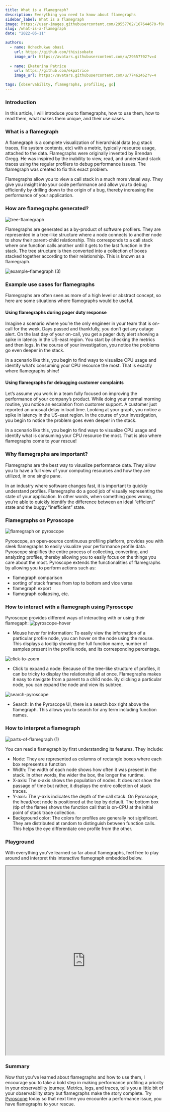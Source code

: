 ```yaml
---
title: What is a flamegraph?
description: Everything you need to know about flamegraphs
sidebar_label: What is a flamegraph
image: https://user-images.githubusercontent.com/29557702/167644670-f0d3bf18-9b53-429e-91e3-3c9f815ee15a.png
slug: /what-is-a-flamegraph
date: "2022-05-11"

authors:
  - name: Uchechukwu obasi
    url: https://github.com/thisisobate
    image_url: https://avatars.githubusercontent.com/u/29557702?v=4
  
  - name: Ekaterina Patrice 
    url: https://github.com/ekpatrice
    image_url: https://avatars.githubusercontent.com/u/77462462?v=4

tags: [observability, flamegraphs, profiling, go]
---
```




### Introduction
In this article, I will introduce you to flamegraphs, how to use them, how to read them, what makes them unique, and their use cases.

### What is a flamegraph
A flamegraph is a complete visualization of hierarchical data (e.g stack traces, file system contents, etc) with a metric, typically resource usage, attached to the data. Flamegraphs were originally invented by Brendan Gregg. He was inspired by the inability to view, read, and understand stack traces using the regular profilers to debug performance issues. The flamegraph was created to fix this exact problem. 

Flamegraphs allow you to view a call stack in a much more visual way. They give you insight into your code performance and allow you to debug efficiently by drilling down to the origin of a bug, thereby increasing the performance of your application.

### How are flamegraphs generated?
![tree-flamegraph](https://user-images.githubusercontent.com/29557702/168056611-aa1378ae-3145-4ca1-a2fe-2b099f5f2c51.png)

Flamegraphs are generated as a by-product of software profilers. They are represented in a tree-like structure where a node connects to another node to show their parent-child relationship. This corresponds to a call stack where one function calls another until it gets to the last function in the stack. The tree structure is then converted into a collection of boxes stacked together according to their relationship. This is known as a flamegraph.

![example-flamegraph (3)](https://user-images.githubusercontent.com/29557702/167637540-18f26425-c65d-4882-a9ce-4b4e33e4ff27.png)

### Example use cases for flamegraphs
Flamegraphs are often seen as more of a high level or abstract concept, so here are some situations where flamegraphs would be useful.



#### Using flamegraphs during pager duty response
Imagine a scenario where you’re the only engineer in your team that is on-call for the week. Days passed and thankfully, you don’t get any outage alert. On the last day of your on-call, you get a pager duty alert showing a spike in latency in the US-east region. You start by checking the metrics and then logs. In the course of your investigation, you notice the problems go even deeper in the stack.

In a scenario like this, you begin to find ways to visualize CPU usage and identify what’s consuming your CPU resource the most. That is exactly where flamegraphs shine! 


#### Using flamegraphs for debugging customer complaints
Let’s assume you work in a team fully focused on improving the performance of your company’s product. While doing your normal morning routine, you notice an escalation from customer support. A customer just reported an unusual delay in load time. Looking at your graph, you notice a spike in latency in the US-east region. In the course of your investigation, you begin to notice the problem goes even deeper in the stack.

In a scenario like this, you begin to find ways to visualize CPU usage and identify what is consuming your CPU resource the most. That is also where flamegraphs come to your rescue! 

### Why flamegraphs are important?
Flamegraphs are the best way to visualize performance data. They allow you to have a full view of your computing resources and how they are utilized, in one single pane. 

In an industry where software changes fast, it is important to quickly understand profiles. Flamegraphs do a good job of visually representing the state of your application. In other words, when something goes wrong, you’re able to quickly identify the difference between an ideal “efficient” state and the buggy “inefficient” state.

### Flamegraphs on Pyroscope
![flamegraph on pyroscope](https://user-images.githubusercontent.com/29557702/167644670-f0d3bf18-9b53-429e-91e3-3c9f815ee15a.png)

Pyroscope, an open-source continuous profiling platform, provides you with sleek flamegraphs to easily visualize your performance profile data. Pyroscope sinplifies the entire process of collecting, converting, and analyzing profiles, thereby allowing you to easily focus on the things you care about the most. Pyroscope extends the functionalities of flamegraphs by allowing you to perform actions such as:
- flamegraph comparison
- sorting of stack frames from top to bottom and vice versa
- flamegraph export
- flamegraph collapsing, etc.


### How to interact with a flamegraph using Pyroscope
Pyroscope provides different ways of interacting with or using their flamegaph:
![pyroscope-hover](https://user-images.githubusercontent.com/29557702/167644975-0988e524-839f-4721-8db7-6fc5f1e29af0.gif)

- Mouse hover for information: To easily view the information of a particular profile node, you can hover on the node using the mouse. This displays a tooltip showing the full function name, number of samples present in the profile node, and its corresponding percentage.

![click-to-zoom](https://user-images.githubusercontent.com/29557702/167645119-b3754732-fb28-415c-b40f-d9750eb1a798.gif)

- Click to expand a node: Because of the tree-like structure of profiles, it can be tricky to display the relationship all at once. Flamegraphs makes it easy to navigate from a parent to a child node. By clicking a particular node, you can expand the node and view its subtree. 

![search-pyroscope](https://user-images.githubusercontent.com/29557702/167645716-2ad34ffe-295e-4b4d-bc0f-ba6d71552404.gif)

- Search: In the Pyroscope UI, there is a search box right above the flamegraph. This allows you to search for any term including function names.

### How to interpret a flamegraph
![parts-of-flamegraph (1)](https://user-images.githubusercontent.com/29557702/167646498-610f9a4f-dd26-4902-849d-f70d5ef811cd.png)

You can read a flamegraph by first understanding its features. They include:
- Node:  They are represented as columns of rectangle boxes where each box represents a function
- Width: The width of each node shows how often it was present in the stack. In other words, the wider the box, the longer the runtime.
- X-axis: The x-axis shows the population of nodes. It does not show the passage of time but rather, it displays the entire collection of stack traces.
- Y-axis: The y-axis indicates the depth of the call stack. On Pyroscope, the head/root node is positioned at the top by default. The bottom box (tip of the flame) shows the function call that is on-CPU at the initial point of stack trace collection.
- Background color: The colors for profiles are generally not significant. They are distributed at random to distinguish between function calls. This helps the eye differentiate one profile from the other.

### Playground
With everything you've learned so far about flamegraphs, feel free to play around and interpret this interactive flamegraph embedded below.

<iframe src="https://flamegraph.com/share/158a2160-d06b-11ec-9a10-76ec5fdc56e3/iframe" height="600" width="100%"></iframe>

### Summary
Now that you’ve learned about flamegraphs and how to use them, I encourage you to take a bold step in making performance profiling a priority in your observability journey.
Metrics, logs, and traces, tells you a little bit of your observability story but flamegraphs make the story complete. Try [Pyroscope](https://pyroscope.io/docs/installing-pyroscope-overview/) today so that next time you encounter a performance issue, you have flamegraphs to your rescue.

